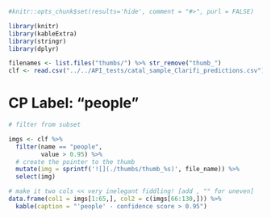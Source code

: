 ```r
#knitr::opts_chunk$set(results='hide', comment = "#>", purl = FALSE)

library(knitr)
library(kableExtra)
library(stringr)
library(dplyr)

filenames <- list.files("thumbs/") %>% str_remove("thumb_")
clf <- read.csv("../../API_tests/catal_sample_Clarifi_predictions.csv")
```

# CP Label: "people"

```r

# filter from subset 

imgs <- clf %>% 
  filter(name == "people",
         value > 0.95) %>% 
  # create the pointer to the thumb
  mutate(img = sprintf('![](./thumbs/thumb_%s)', file_name)) %>% 
  select(img) 

# make it two cols << very inelegant fiddling! [add , "" for uneven]
data.frame(col1 = imgs[1:65,], col2 = c(imgs[66:130,])) %>% 
  kable(caption = "'people' - confidence score > 0.95")

```
  

